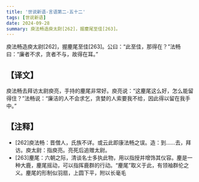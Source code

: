 ```yaml
---
title: '世说新语-言语第二-五十二'
tags: [世说新语]
date: 2024-09-28
summary: 庾法畅造庾太尉[262]，握麈尾至佳[263]。
---
```


庾法畅造庾太尉[262]，握麈尾至佳[263]。公曰：“此至佳，那得在？”法畅曰：“廉者不求，贪者不与，故得在耳。”

## 【译文】

庾法畅去拜访太尉庾亮，手持的麈尾非常好。庾亮说：“这麈尾这么好，怎么能留得住？”法畅说：“廉洁的人不会求乞，贪婪的人索要我不给，因此得以留在我手中。”

## 【注释】

- [262]庾法畅：晋僧人，氏族不详。或云此即康法畅之误。造：到……去，拜访。庾太尉：指庾亮。亮死后追赠太尉。
- [263]麈尾：六朝之际，清谈名士多执此物，用以指授并增饰其仪容。麈是一种大鹿，麈尾摇动，可以指挥鹿群的行动。“麈尾”取义于此，有领袖群伦之义。麈尾的形制似羽扇，上圆下平，附以长毫毛
